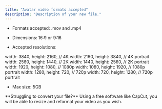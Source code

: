 ```yaml
---
title: "Avatar video formats accepted"
description: "Description of your new file."
---
```


- Formats accepted: .mov and .mp4

- Dimensions: 16:9 or 9:16

- Accepted resolutions:

width: 3840, height: 2160, // 4K
width: 2160, height: 3840, // 4K portrait
width: 2560, height: 1440, // 2K
width: 1440, height: 2560, // 2K portrait
width: 1920, height: 1080, // 1080p
width: 1080, height: 1920, // 1080p portrait
width: 1280, height: 720, // 720p
width: 720, height: 1280, // 720p portrait

- Max size: 5GB

<Info>
  **Struggling to convert your file?**&#x20; Using a free software like CapCut,
  you will be able to resize and reformat your video as you wish.&#x20;
</Info>
